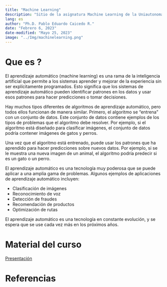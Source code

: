 ```yaml
---
title: "Machine Learning"
description: "Sitio de la asignatura Machine Learning de la Uniautonoma del Cauca"
lang: es
author: "Ph.D. Pablo Eduardo Caicedo R."
date: "Febrero 6, 2023"
date-modified: "Mayo 25, 2023"
image: "../Img/machinelearning.png"
---
```


# Que es ?

El aprendizaje automático (machine learning) es una rama de la inteligencia artificial que permite a los sistemas aprender y mejorar de la experiencia sin ser explícitamente programados. Esto significa que los sistemas de aprendizaje automático pueden identificar patrones en los datos y usar esos patrones para hacer predicciones o tomar decisiones.

Hay muchos tipos diferentes de algoritmos de aprendizaje automático, pero todos ellos funcionan de manera similar. Primero, el algoritmo se "entrena" con un conjunto de datos. Este conjunto de datos contiene ejemplos de los tipos de problemas que el algoritmo debe resolver. Por ejemplo, si el algoritmo está diseñado para clasificar imágenes, el conjunto de datos podría contener imágenes de gatos y perros.

Una vez que el algoritmo está entrenado, puede usar los patrones que ha aprendido para hacer predicciones sobre nuevos datos. Por ejemplo, si se le muestra una nueva imagen de un animal, el algoritmo podría predecir si es un gato o un perro.

El aprendizaje automático es una tecnología muy poderosa que se puede aplicar a una amplia gama de problemas. Algunos ejemplos de aplicaciones de aprendizaje automático incluyen:

- Clasificación de imágenes
- Reconocimiento de voz
- Detección de fraudes
- Recomendación de productos
- Optimización de rutas

El aprendizaje automático es una tecnología en constante evolución, y se espera que se use cada vez más en los próximos años.

# Material del curso

[Presentación](../pres/MachineLearning.qmd)

# Referencias

